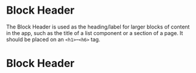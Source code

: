 
<Meta title='Classes/Block Header' />

# Block Header

The Block Header is used as the heading/label for larger blocks of content in the app, such as the title of a list component or a section of a page. It should be placed on an `<h1>`–`<h6>` tag.

<Canvas>
  <h1 class='block-header'>Block Header</h1>
</Canvas>
